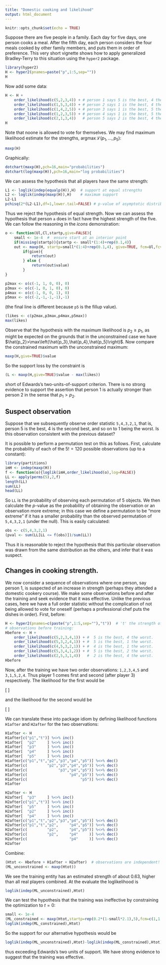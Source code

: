 ```yaml
---
title: "Domestic cooking and likelihood"
output: html_document
---
```


```r
knitr::opts_chunk$set(echo = TRUE)
```

Suppose there are five people in a family.  Each day for five days,
one person cooks a meal.  After the fifth day, each person considers
the four meals cooked by other family members, and puts them in order
of preference.  This very short vignette shows how to apply
generalized Bradley-Terry to this situation using the `hyper2`
package.

```r
library(hyper2)
H <- hyper2(pnames=paste("p",1:5,sep=""))
H
```

Now add some data:

```r
H <- H +
    order_likelihood(c(5,2,3,4)) + # person 1 says 5 is the best, 4 the worst.
    order_likelihood(c(1,5,3,4)) + # person 2 says 1 is the best, 4 the worst.
    order_likelihood(c(1,4,2,5)) + # person 3 says 1 is the best, 5 the worst.
    order_likelihood(c(1,2,3,5)) + # person 4 says 1 is the best, 5 the worst.
    order_likelihood(c(2,1,3,4))   # person 5 says 2 is the best, 4 the worst.
H
```

Note that noone is allowed to vote for themselves.  We may find
maximum likelihood estimate for the strengths,
$\operatorname{argmax}\mathcal{L}\left(p_1,\ldots,p_5\right)$:

```r
maxp(H)
```

Graphically:

```r
dotchart(maxp(H),pch=16,main="probabilities")
dotchart(log(maxp(H)),pch=16,main="log probabilities")
```

We can assess the hypothesis that all players have the same strength:

```r
L1 <- loglik(indep(equalp(H)),H)  # support at equal strengths
L2 <- loglik(indep(maxp(H)),H)    # maximum support
L2-L1
pchisq(2*(L2-L1),df=1,lower.tail=FALSE) # p-value of asymptotic distribution
```

Thus we reject the hypothesis of equal strength.  Now we can assess
the hypothesis that person `a` does in fact have the highest strength
of the five.  We can follow the reasoning in the _icons_
demonstration:

```r
o <- function(Ul,Cl,startp,give=FALSE){
    small <- 1e-4  #  ensure start at an interior point
    if(missing(startp)){startp <- small*(1:4)+rep(0.1,4)}
    out <- maxp(H, startp=small*(1:4)+rep(0.1,4), give=TRUE, fcm=Ul,fcv=Cl)
		if(give){
			return(out)
		} else {
			return(out$value)
		}
}

p2max <- o(c(-1, 1, 0, 0), 0)
p3max <- o(c(-1, 0, 1, 0), 0)
p4max <- o(c(-1, 0, 0, 1), 0)
p5max <- o(c(-2,-1,-1,-1),-1)
```

(the final line is different because `p5` is the fillup value).

```r
(likes <- c(p2max,p3max,p4max,p5max))
max(likes)
```

Observe that the hypothesis with the maximum likelihood is
$p_2\geqslant p_1$, as might be expected on the grounds that in the
unconstrained case we have
$\hat{p_2}>\max\left(\hat{p_3},\hat{p_4},\hat{p_5}\right)$.  Now
compare the constrained maximum with the unconstrained maximum:

```r
maxp(H,give=TRUE)$value
```

So the support loss by the constraint is

```r
(L <- maxp(H,give=TRUE)$value - max(likes))
```

short of Edwards's two-units-of-support criterion.  There is no strong
evidence to support the assertion that person 1 is actually stronger
than person 2 in the sense that $p_1>p_2$.

## Suspect observation

Suppose that we subsequently observe order statistic `5,4,3,2,1`, that
is, person 5 is the best, 4 is the second best, and so on to 1 being
the worst.  Is this observation consistent with the previous dataset?

It is possible to perform a permutation test on this as follows.
First, calculate the probability of each of the $5!=120$ possible
observations (up to a constant):

```r
library(partitions)
imH <- indep(maxp(H))
f <- function(o){loglik(imH,order_likelihood(o),log=FALSE)}
LL <- apply(perms(5),2,f)
length(LL)
sum(LL)
head(LL)
```

So `LL` is the probability of observing each permutation of 5 objects.
We then calculate the $p$-value as the probability of obtaining the
observation or an observation more extreme; in this case we define a
permutation to be "more extreme" if it has a smaller probability than
the observed permutation of `5,4,3,2,1` (under the null).  This is
easily calculated:

```r
obs <- c(5,4,3,2,1)
(pval <- sum(LL[LL <= f(obs)])/sum(LL))
```

Thus it is reasonable to reject the hypothesis that this particular
observation was drawn from the same distribution as the others, and
infer that it was suspect.


## Changes in cooking strength.

We now consider a sequence of observations where one person, say
person 1, is suspected of an increase in strength (perhaps they
attended a domestic cookery course).  We make some observations before
and after the training and seek evidence that it was effective.
Unlike the previous cases, here we have a full order statistic without
the complication of not being allowed to vote for oneself (perhaps a
professional chef puts the dishes in order).  First, before:

```r
H <- hyper2(pnames=c(paste("p",1:5,sep=""),"t"))  # 't' the strength of training
# observations before training:
Hbefore <- H +
    order_likelihood(c(5,2,3,4,1)) + #  5 is the best, 4 the worst.
    order_likelihood(c(5,3,2,4,1)) + #  5 is the best, 1 the worst.
    order_likelihood(c(4,5,3,2,1)) + #  4 is the best, 1 the worst.
    order_likelihood(c(5,3,4,1,2)) + #  5 is the best, 2 the worst.
    order_likelihood(c(2,5,3,1,4))   #  2 is the best, 4 the worst.
Hbefore
```

Now, after the training we have two order observations: `1,2,3,4,5`
and `3,1,5,2,4`.  Thus player 1 comes first and second (after player
3) respectively.  The likelihood for the first would be

\[
\frac{p_1+t}{p_1+t+p_2+p_3+p_4+p_5}\cdot
\frac{p_2  }{      p_2+p_3+p_4+p_5}\cdot
\frac{p_3  }{          p_3+p_4+p_5}\cdot
\frac{p_4  }{              p_4+p_5}\cdot
\frac{p_5  }{                  p_5}\cdot
\]

and the likelihood for the second would be

\[
\frac{p_3  }{p_1+t+p_2+p_3+p_4+p_5}\cdot
\frac{p_1+t}{p_1+t+p_2+    p_4+p_5}\cdot
\frac{p_5  }{      p_2+    p_4+p_5}\cdot
\frac{p_2  }{      p_2+    p_4    }\cdot
\frac{p_4  }{              p_4    }\cdot
\]


We can translate these into package idiom by defining likelihood
functions `H1after` and `H2after` for the two observations:


```r
H1after <- H
H1after[c("p1","t")] %<>% inc()
H1after[  "p2"     ] %<>% inc()
H1after[  "p3"     ] %<>% inc()
H1after[  "p4"     ] %<>% inc()
H1after[  "p5"     ] %<>% inc()
H1after[c("p1","t","p2","p3","p4","p5")] %<>% dec()
H1after[c(         "p2","p3","p4","p5")] %<>% dec()
H1after[c(              "p3","p4","p5")] %<>% dec()
H1after[c(                   "p4","p5")] %<>% dec()
H1after[c(                        "p5")] %<>% dec()
H1after
```

```r
H2after <- H
H2after[  "p3"     ] %<>% inc()
H2after[c("p1","t")] %<>% inc()
H2after[  "p5"     ] %<>% inc()
H2after[  "p2"     ] %<>% inc()
H2after[  "p4"     ] %<>% inc()
H2after[c("p1","t","p2","p3","p4","p5")] %<>% dec()
H2after[c("p1","t","p2",     "p4","p5")] %<>% dec()
H2after[c(         "p2",     "p4","p5")] %<>% dec()
H2after[c(         "p2",     "p4"     )] %<>% dec()
H2after[c(                   "p4"     )] %<>% dec()
H2after
```

Combine:

```r
(Htot <- Hbefore + H1after + H2after)  # observations are independent!
(ML_unconstrained <- maxp(Htot))
```

We see the training entity has an estimated strength of about 0.63,
higher than all real players combined.  At the evaluate the
loglikelihood is

```r
loglik(indep(ML_unconstrained),Htot)
```

We can test the hypothesis that the training was ineffective by
constraining the optimization to $t=0$:

```r
small <- 1e-4
(ML_constrained <- maxp(Htot,startp=rep(0.2*(1-small*2.1),5),fcm=c(1,1,1,1,1),fcv=1-2*small))
loglik(indep(ML_constrained),Htot)
```

So the support for our alternative hypothesis would be

```r
loglik(indep(ML_unconstrained),Htot)-loglik(indep(ML_constrained),Htot)
```

thus exceeding Edwards's two units of support.  We have strong
evidence to suggest that the training was effective.

